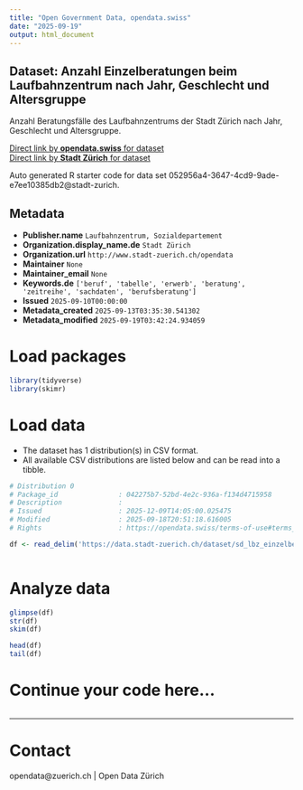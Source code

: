 ```yaml
---
title: "Open Government Data, opendata.swiss"
date: "2025-09-19"
output: html_document
---
```


## Dataset: Anzahl Einzelberatungen beim Laufbahnzentrum nach Jahr, Geschlecht und Altersgruppe

Anzahl Beratungsfälle des Laufbahnzentrums der Stadt Zürich nach Jahr, Geschlecht und Altersgruppe.

[Direct link by **opendata.swiss** for dataset](https://opendata.swiss/de/dataset/anzahl-einzelberatungen-beim-laufbahnzentrum-nach-jahr-geschlecht-und-altersgruppe)<br>
[Direct link by **Stadt Zürich** for dataset](https://data.stadt-zuerich.ch/dataset/sd_lbz_einzelberatungen_alter_geschlecht_jahr)

Auto generated R starter code for data set 052956a4-3647-4cd9-9ade-e7ee10385db2@stadt-zurich.

## Metadata

- **Publisher.name** `Laufbahnzentrum, Sozialdepartement`
- **Organization.display_name.de** `Stadt Zürich`
- **Organization.url** `http://www.stadt-zuerich.ch/opendata`
- **Maintainer** `None`
- **Maintainer_email** `None`
- **Keywords.de** `['beruf', 'tabelle', 'erwerb', 'beratung', 'zeitreihe', 'sachdaten', 'berufsberatung']`
- **Issued** `2025-09-10T00:00:00`
- **Metadata_created** `2025-09-13T03:35:30.541302`
- **Metadata_modified** `2025-09-19T03:42:24.934059`


# Load packages

```r

library(tidyverse)
library(skimr)

```

# Load data

-   The dataset has 1 distribution(s) in CSV format.
-   All available CSV distributions are listed below and can be read into a tibble.

```r

# Distribution 0
# Package_id               : 042275b7-52bd-4e2c-936a-f134d4715958
# Description              : 
# Issued                   : 2025-12-09T14:05:00.025475
# Modified                 : 2025-09-18T20:51:18.616005
# Rights                   : https://opendata.swiss/terms-of-use#terms_open

df <- read_delim('https://data.stadt-zuerich.ch/dataset/sd_lbz_einzelberatungen_alter_geschlecht_jahr/download/sd_lbz_einzelberatungen_alter_geschlecht_jahr.csv')



```

# Analyze data

```r

glimpse(df)
str(df)
skim(df)

head(df)
tail(df)

```

# Continue your code here...

```r

```

------------------------------------------------------------------------

# Contact

opendata@zuerich.ch | Open Data Zürich
